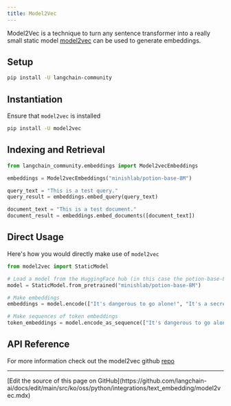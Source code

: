 ```yaml
---
title: Model2Vec
---
```


Model2Vec is a technique to turn any sentence transformer into a really small static model
[model2vec](https://github.com/MinishLab/model2vec) can be used to generate embeddings.

## Setup

```bash
pip install -U langchain-community
```

## Instantiation

Ensure that `model2vec` is installed

```bash
pip install -U model2vec
```

## Indexing and Retrieval

```python
from langchain_community.embeddings import Model2vecEmbeddings
```

```python
embeddings = Model2vecEmbeddings("minishlab/potion-base-8M")
```

```python
query_text = "This is a test query."
query_result = embeddings.embed_query(query_text)
```

```python
document_text = "This is a test document."
document_result = embeddings.embed_documents([document_text])
```

## Direct Usage

Here's how you would directly make use of `model2vec`

```python
from model2vec import StaticModel

# Load a model from the HuggingFace hub (in this case the potion-base-8M model)
model = StaticModel.from_pretrained("minishlab/potion-base-8M")

# Make embeddings
embeddings = model.encode(["It's dangerous to go alone!", "It's a secret to everybody."])

# Make sequences of token embeddings
token_embeddings = model.encode_as_sequence(["It's dangerous to go alone!", "It's a secret to everybody."])
```

## API Reference

For more information check out the model2vec github [repo](https://github.com/MinishLab/model2vec)

---

<Callout icon="pen-to-square" iconType="regular">
  [Edit the source of this page on GitHub](https://github.com/langchain-ai/docs/edit/main/src/ko/oss/python/integrations/text_embedding/model2vec.mdx)
</Callout>
